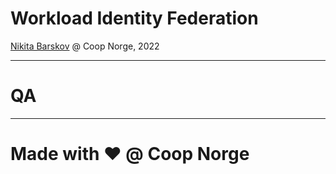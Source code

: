 

# Workload Identity Federation

[Nikita Barskov] @ Coop Norge, 2022

[Nikita Barskov]:  https://github.com/nikitabarskov

---

# QA

---

# Made with ❤️ @ Coop Norge

